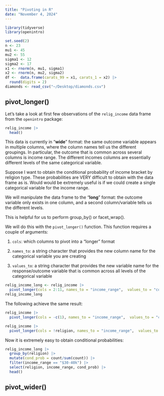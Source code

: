 ```yaml
---
title: "Pivoting in R"
date: "November 4, 2024"
---
```


```r
library(tidyverse)
library(openintro)
```

```r
set.seed(2)
n <- 23
mu1 <- 45
mu2 <- 55
sigma1 <- 12
sigma2 <- 17
x1 <- rnorm(n, mu1, sigma1)
x2 <- rnorm(n, mu2, sigma2)
df <-  data.frame(carats_99 = x1, carats_1 = x2) |>
  round(digits = 2)
diamonds <- read_csv("~/Desktop/diamonds.csv")
```


## pivot_longer()

Let's take a look at first few observations of the `relig_income` data frame from the `openintro` package:

```r
relig_income |>
  head()
```

This data is currently in "**wide**" format: the same outcome variable appears in multiple columns, where the column names tell us the different groupings. In particular, the outcome that is common across several columns is income range. The different incomes columns are essentially different levels of the same categorical variable.

Suppose I want to obtain the conditional probability of income bracket by religion type. These probabilities are VERY difficult to obtain with the data frame as is. Would would be extremely useful is if we could create a single categorical variable for the income range.

We will manipulate the data frame to the "**long**" format: the outcome variable only exists in one column, and a second column/variable tells us the different levels.

This is helpful for us to perform group_by() or facet_wrap().

We will do this with the `pivot_longer()` function. This function requires a couple of arguments:

1.  `cols`: which columns to pivot into a "longer" format

2.  `names_to`: a string character that provides the new column name for the categorical variable you are creating

3.  `values_to`: a string character that provides the new variable name for the response/outcome variable that is common across all levels of the categorical variable

```r
relig_income_long <- relig_income |>
  pivot_longer(cols = 2:11, names_to = "income_range",  values_to = "count")
relig_income_long 
```


The following achieve the same result: 

```r
relig_income |>
  pivot_longer(cols = -c(1), names_to = "income_range",  values_to = "count")

relig_income |>
  pivot_longer(cols = !religion, names_to = "income_range",  values_to = "count")
```

Now it is extremely easy to obtain conditional probabilities:

```r
relig_income_long |>
  group_by(religion) |>
  mutate(cond_prob = count/sum(count)) |>
  filter(income_range == "$30-40k") |>
  select(religion, income_range, cond_prob) |>
  head()
```
## pivot_wider()
